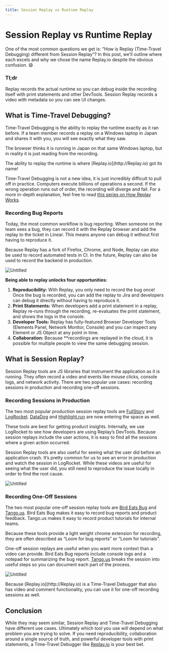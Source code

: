 ```yaml
---
title: Session Replay vs Runtime Replay
---
```


# Session Replay vs Runtime Replay

One of the most common questions we get is: “How is Replay (Time-Travel Debugging) different from Session Replay”?  In this post, we’ll outline where each excels and why we chose the name Replay.io despite the obvious confusion. 😄 

### Tl;dr

Replay records the actual runtime so you can debug inside the recording itself with print statements and other DevTools. Session Replay records a video with metadata so you can see UI changes. 

## What is Time-Travel Debugging?

Time-Travel Debugging is the ability to replay the runtime exactly as it ran before. If a team member records a replay on a Windows laptop in Japan and shares it with you, you will see exactly what they saw. 

The browser thinks it is running in Japan on that same Windows laptop, but in reality it is just reading from the recording. 

<Callout type="info" emoji="👉">
The ability to replay the runtime is where [Replay.io](http://Replay.io) got its name!

</Callout>

Time-Travel Debugging is not a new idea, it is just incredibly difficult to pull off in practice. Computers execute billions of operations a second. If the wrong operation runs out of order, the recording will diverge and fail. For a more in-depth explanation, feel free to read [this series on How Replay Works](https://medium.com/replay-io/how-replay-works-5c9c29580c58). 

### Recording Bug Reports

Today, the most common workflow is bug reporting. When someone on the team sees a bug, they can record it with the Replay browser and add the replay to the ticket in Linear. This means anyone can debug it without first having to reproduce it. 

Because Replay has a fork of Firefox, Chrome, and Node, Replay can also be used to record automated tests in CI. In the future, Replay can also be used to record the backend in production.  

![Untitled](/images/Untitled_lqtxf.png)

**Being able to replay unlocks four opportunities:**

1. **Reproducibility:** With Replay, you only need to record the bug once! Once the bug is recorded, you can add the replay to Jira and developers can debug it directly without having to reproduce it.
2. **Print Statements:** When developers add a print statement in a replay, Replay re-runs through the recording, re-evaluates the print statement, and shows the logs in the console. 
3. **Developer Tools:** Replay has fully-featured Browser Developer Tools (Elements Panel, Network Monitor, Console) and you can inspect any Element or JS Object at any point in time.
4. **Collaboration:** Because **recordings are replayed in the cloud, it is possible for multiple people to view the same debugging session. 

## What is Session Replay?

Session Replay tools are JS libraries that instrument the application as it is running. They often record a video and events like mouse clicks, console logs, and network activity. There are two popular use cases: recording sessions in production and recording one-off sessions.

### Recording Sessions in Production

The two most popular production session replay tools are [FullStory](https://www.fullstory.com/) and [LogRocket](https://logrocket.com/). [DataDog](https://www.datadoghq.com/) and [Highlight.run](http://Highlight.run) are now entering the space as well. 

These tools are best for getting product insights. Internally, we use LogRocket to see how developers are using Replay’s DevTools. Because session replays include the user actions, it is easy to find all the sessions where a given action occurred.

Session Replay tools are also useful for seeing what the user did before an application crash. It’s pretty common for us to see an error in production and watch the session in LogRocket. While these videos are useful for seeing what the user did, you still need to reproduce the issue locally in order to find the root cause.

![Untitled](/images/Untitled%201_aejlm.png)

### Recording One-Off Sessions

The two most popular one-off session replay tools are [Bird Eats Bug](https://birdeatsbug.com/) and [Tango.us](http://Tango.us). Bird Eats Bug makes it easy to record bug reports and product feedback. Tango.us makes it easy to record product tutorials for internal teams.

Because these tools provide a light weight chrome extension for recording, they are often described as “Loom for bug reports” or “Loom for tutorials”. 

One-off session replays are useful when you want more context than a video can provide. Bird Eats Bug reports include console logs and a notepad for summarizing the bug report. [Tango.us](http://Tango.us) breaks the session into useful steps so you can document each part of the process.

![Untitled](/images/Untitled%202_bmqbr.png)

<Callout type="info" emoji="💡">
Because [Replay.io](http://Replay.io) is a Time-Travel Debugger that also has video and comment functionality, you can use it for one-off recording sessions as well.

</Callout>

## Conclusion

While they may seem similar, Session Replay and Time-Travel Debugging have different use cases. Ultimately which tool you use will depend on what problem you are trying to solve. If you need reproducibility, collaboration around a single source of truth, and powerful developer tools with print statements, a Time-Travel Debugger like [Replay.io](http://Replay.io) is your best bet.